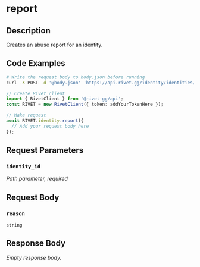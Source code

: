 

# report

## Description

Creates an abuse report for an identity.


## Code Examples

<CodeGroup title='Request' tag='POST' label='https://api.rivet.gg/identity/identities/{identity_id}/report'>

```bash {{ "title": "cURL" }}
# Write the request body to body.json before running
curl -X POST -d '@body.json' 'https://api.rivet.gg/identity/identities/{identity_id}/report'
```

```ts
// Create Rivet client
import { RivetClient } from '@rivet-gg/api';
const RIVET = new RivetClient({ token: addYourTokenHere });

// Make request
await RIVET.identity.report({
  // Add your request body here
});
```

</CodeGroup>


## Request Parameters


### `identity_id`

_Path parameter, required_





## Request Body

### `reason`

`string`




## Response Body

_Empty response body._
